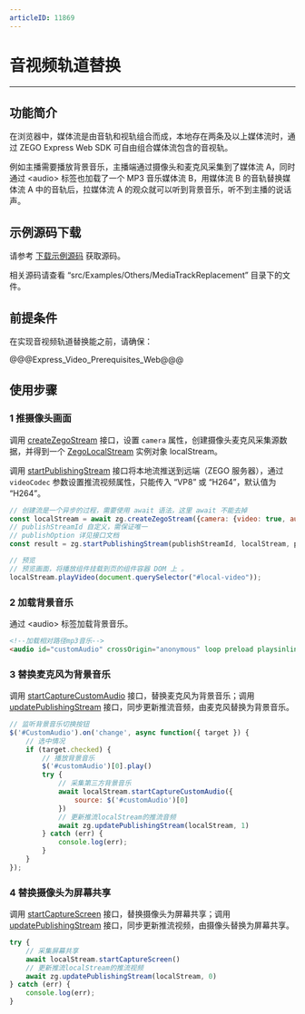 ```yaml
---
articleID: 11869
---
```

# 音视频轨道替换

---

## 功能简介

在浏览器中，媒体流是由音轨和视轨组合而成，本地存在两条及以上媒体流时，通过 ZEGO Express Web SDK 可自由组合媒体流包含的音视轨。

例如主播需要播放背景音乐，主播端通过摄像头和麦克风采集到了媒体流 A，同时通过 \<audio> 标签也加载了一个 MP3 音乐媒体流 B，用媒体流 B 的音轨替换媒体流 A 中的音轨后，拉媒体流 A 的观众就可以听到背景音乐，听不到主播的说话声。

## 示例源码下载

请参考 [下载示例源码](!DownloadDemo/DownloadDemo) 获取源码。

相关源码请查看 “src/Examples/Others/MediaTrackReplacement” 目录下的文件。

## 前提条件

在实现音视频轨道替换能之前，请确保：

@@@Express_Video_Prerequisites_Web@@@

## 使用步骤

### 1 推摄像头画面

调用 [createZegoStream](@createZegoStream) 接口，设置 `camera` 属性，创建摄像头麦克风采集源数据，并得到一个 [ZegoLocalStream](@-ZegoLocalStream) 实例对象 localStream。

调用 [startPublishingStream](@startPublishingStream) 接口将本地流推送到远端（ZEGO 服务器），通过 `videoCodec` 参数设置推流视频属性，只能传入 “VP8” 或 “H264”，默认值为 “H264”。


```javascript
// 创建流是一个异步的过程，需要使用 await 语法，这里 await 不能去掉 
const localStream = await zg.createZegoStream({camera: {video: true, audio: true}});
// publishStreamId 自定义，需保证唯一
// publishOption 详见接口文档
const result = zg.startPublishingStream(publishStreamId, localStream, publishOption);

// 预览
// 预览画面，将播放组件挂载到页的组件容器 DOM 上 。
localStream.playVideo(document.querySelector("#local-video"));
```

### 2 加载背景音乐

通过 \<audio> 标签加载背景音乐。

```html
<!--加载相对路径mp3音乐-->
<audio id="customAudio" crossOrigin="anonymous" loop preload playsinline controls src="../../../assets/16183688734997.mp3"></audio>
```

### 3 替换麦克风为背景音乐

调用 [startCaptureCustomAudio](@startCaptureCustomAudio) 接口，替换麦克风为背景音乐；调用 [updatePublishingStream](@updatePublishingStream) 接口，同步更新推流音频，由麦克风替换为背景音乐。

```javascript
// 监听背景音乐切换按钮
$('#CustomAudio').on('change', async function({ target }) {
    // 选中情况
    if (target.checked) {
        // 播放背景音乐
        $('#customAudio')[0].play()
        try {
            // 采集第三方背景音乐
            await localStream.startCaptureCustomAudio({
                source: $('#customAudio')[0]
            })
            // 更新推流localStream的推流音频
            await zg.updatePublishingStream(localStream, 1)
        } catch (err) {
            console.log(err);
        }
    }
});
```
### 4 替换摄像头为屏幕共享

调用 [startCaptureScreen](@startCaptureScreen) 接口，替换摄像头为屏幕共享；调用 [updatePublishingStream](@updatePublishingStream) 接口，同步更新推流视频，由摄像头替换为屏幕共享。

```javascript
try {
    // 采集屏幕共享
    await localStream.startCaptureScreen()
    // 更新推流localStream的推流视频
    await zg.updatePublishingStream(localStream, 0)
} catch (err) {
    console.log(err);
}
```
